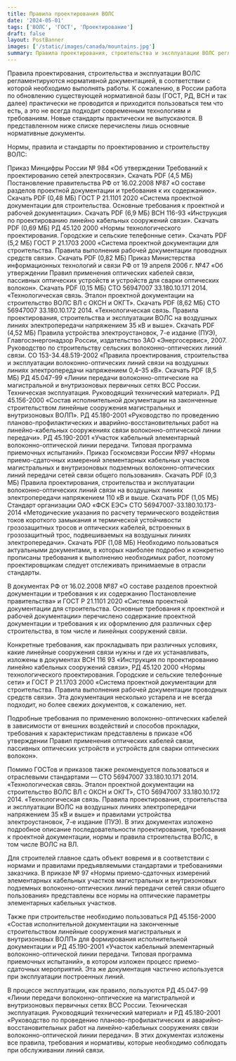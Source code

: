 ```yaml
---
title: Правила проектирования ВОЛС
date: '2024-05-01'
tags: ['ВОЛС', 'ГОСТ', 'Проектирование']
draft: false
layout: PostBanner
images: ['/static/images/canada/mountains.jpg']
summary: Правила проектирования, строительства и эксплуатации ВОЛС регламентируются нормативной документацией, в соответствии с которой необходимо выполнять работы.
---
```


Правила проектирования, строительства и эксплуатации ВОЛС регламентируются нормативной документацией, в соответствии с которой необходимо выполнять работы. К сожалению, в России работа по обновлению существующей нормативной базы (ГОСТ, РД, ВСН и так далее) практически не проводится и приходится пользоваться тем что есть, а это не всегда подходит современным технологиям и требованиям. Новые стандарты практически не выпускаются. В представленном ниже списке перечислены лишь основные нормативные документы.

Нормы, правила и стандарты по проектированию и строительству ВОЛС:

Приказ Минцифры России № 984 «Об утверждении Требований к проектированию сетей электросвязи».
Скачать PDF (4,5 МБ)
Постановление правительства РФ от 16.02.2008 №87 «О составе разделов проектной документации и требования к их содержанию».
Скачать PDF (0,48 МБ)
ГОСТ Р 21.1101 2020 «Система проектной документации для строительства. Основные требования к проектной и рабочей документации».
Скачать PDF (6,9 МБ)
ВСН 116-93 «Инструкция по проектированию линейно кабельных сооружений связи».
Скачать PDF (0,69 МБ)
РД 45.120 2000 «Нормы технологического проектирования. Городские и сельские телефонные сети».
Скачать PDF (5,2 МБ)
ГОСТ Р 21.1703 2000 «Система проектной документации для строительства. Правила выполнения рабочей документации проводных средств связи».
Скачать PDF (0,82 МБ)
Приказ Министерства информационных технологий и связи РФ от 19 апреля 2006 г. №47 «Об утверждении Правил применения оптических кабелей связи, пассивных оптических устройств и устройств для сварки оптических волокон».
Скачать PDF (0,15 МБ)
СТО 56947007 33.180.10.171 2014. «Технологическая связь. Эталон проектной документации на строительство ВОЛС ВЛ с ОКСН и ОКГТ».
Скачать PDF (8,62 МБ)
СТО 56947007 33.180.10.172 2014. «Технологическая связь. Правила проектирования, строительства и эксплуатации ВОЛС на воздушных линиях электропередачи напряжением 35 кВ и выше».
Скачать PDF (4,52 МБ)
Правила устройства электроустановок, 7-е издание (ПУЭ), Главгосэнергонадзор России, издательство ЗАО «Энергосервис», 2007.
Руководство по строительству сельских волоконно-оптических линий связи.
СО 153-34.48.519-2002 «Правила проектирования, строительства и эксплуатации волоконно-оптических линий связи на воздушных линиях электропередачи напряжением 0,4–35 кВ».
Скачать PDF (8,5 МБ)
РД 45.047-99 «Линии передачи волоконно-оптические на магистральной и внутризоновых первичных сетях ВСС России. Техническая эксплуатация. Руководящий технический материал».
РД 45.156-2000 «Состав исполнительной документации на законченные строительством линейные сооружения магистральных и внутризоновых ВОЛП».
РД 45.180-2001 «Руководство по проведению планово-профилактических и аварийно-восстановительных работ на линейно-кабельных сооружениях связи волоконно-оптической линии передачи».
РД 45.190-2001 «Участок кабельный элементарный волоконно-оптической линии передачи. Типовая программа приемочных испытаний».
Приказ Госкомсвязи России №97 «Нормы приемо-сдаточных измерений элементарных кабельных участков магистральных и внутризоновых подземных волоконно-оптических линий передачи сетей связи общего пользования».
Скачать PDF (0,3 МБ)
Правила проектирования, строительства и эксплуатации волоконно-оптических линий связи на воздушных линиях электропередачи напряжением 110 кВ и выше.
Скачать PDF (1,05 МБ)
Стандарт организации ОАО «ФСК ЕЭС» СТО 56947007-33.180.10.173-2014 «Методические указания по расчету термического воздействия токов короткого замыкания и термической устойчивости грозозащитных тросов и оптических кабелей, встроенных в грозозащитный трос, подвешиваемых на воздушных линиях электропередачи».
Скачать PDF (1,08 МБ)
Необходимо пользоваться актуальными документами, в которых наиболее подробно и конкретно прописаны требования к выполнению необходимых работ, поэтому проектировщикам следует отслеживать принимаемые в отрасли стандарты.

В документах РФ от 16.02.2008 №87 «О составе разделов проектной документации и требования к их содержанию Постановление правительства» и ГОСТ Р 21.1101 2020 «Система проектной документации для строительства. Основные требования к проектной и рабочей документации» перечислено содержание проектной документации и требования к их оформлению для различных сфер строительства, в том числе и линейных сооружений связи.

Конкретные требования, как прокладывать при различных условиях, какие линейные сооружения связи нужны и где их устанавливать, изложены в документах ВСН 116 93 «Инструкция по проектированию линейно кабельных сооружений связи», РД 45.120 2000 «Нормы технологического проектирования. Городские и сельские телефонные сети» и ГОСТ Р 21.1703 2000 «Система проектной документации для строительства. Правила выполнения рабочей документации проводных средств связи». Эта документация несколько устарела и не всегда подходит, но более свежих документов, к сожалению, нет.

Подробные требования по применению волоконно-оптических кабелей в зависимости от внешних воздействий и способов прокладки, требования к характеристикам представлены в приказе «Об утверждении Правил применения оптических кабелей связи, пассивных оптических устройств и устройств для сварки оптических волокон».

Помимо ГОСТов и приказов также рекомендуется пользоваться и отраслевыми стандартами — СТО 56947007 33.180.10.171 2014. «Технологическая связь. Эталон проектной документации на строительство ВОЛС ВЛ с ОКСН и ОКГТ», СТО 56947007 33.180.10.172 2014. «Технологическая связь. Правила проектирования, строительства и эксплуатации ВОЛС на воздушных линиях электропередачи напряжением 35 кВ и выше» и правилами устройства электроустановок, 7-е издание (ПУЭ). В этих документах изложено подробное описание последовательности проектирования, требования к проектной документации, нормы и правила строительства ВОЛС, в том числе ВОЛС на ВЛ.

Для строителей главное сдать объект вовремя и в соответствии с нормами и правилами предъявляемыми стандартами и требованиями заказчика. В приказе № 97 «Нормы приемо-сдаточных измерений элементарных кабельных участков магистральных и внутризоновых подземных волоконно-оптических линий передачи сетей связи общего пользования» представлены все нормы на оптические параметры элементарных кабельных участков.

Также при строительстве необходимо пользоваться РД 45.156-2000 «Состав исполнительной документации на законченные строительством линейные сооружения магистральных и внутризоновых ВОЛП» для формирования исполнительной документации и РД 45.190-2001 «Участок кабельный элементарный волоконно-оптической линии передачи. Типовая программа приемочных испытаний», в котором изложен процесс приемо-сдаточных мероприятий. Эта же документация частично используется при эксплуатации построенных линий.

В процессе эксплуатации, как правило, пользуются РД 45.047-99 «Линии передачи волоконно-оптические на магистральной и внутризоновых первичных сетях ВСС России. Техническая эксплуатация. Руководящий технический материал» и РД 45.180-2001 «Руководство по проведению планово-профилактических и аварийно-восстановительных работ на линейно-кабельных сооружениях связи волоконно-оптической линии передачи». В этих документах изложены все правила, требования и нормативы, которые необходимо соблюдать при обслуживании линий связи.